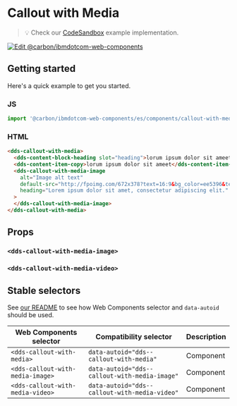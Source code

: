 
# Callout with Media

> 💡 Check our
> [CodeSandbox](https://githubbox.com/carbon-design-system/ibm-dotcom-library/tree/master/packages/web-components/examples/codesandbox/components/callout-with-media)
> example implementation.

[![Edit @carbon/ibmdotcom-web-components](https://codesandbox.io/static/img/play-codesandbox.svg)](https://githubbox.com/carbon-design-system/ibm-dotcom-library/tree/master/packages/web-components/examples/codesandbox/components/callout-with-media)

## Getting started

Here's a quick example to get you started.

### JS

```javascript
import '@carbon/ibmdotcom-web-components/es/components/callout-with-media/callout-with-media.js';
```

### HTML

```html
<dds-callout-with-media>
  <dds-content-block-heading slot="heading">lorum ipsum dolor sit ameet</dds-content-block-heading>
  <dds-content-item-copy>lorum ipsum dolor sit ameet</dds-content-item-copy>
  <dds-callout-with-media-image
    alt="Image alt text"
    default-src="http://fpoimg.com/672x378?text=16:9&bg_color=ee5396&text_color=161616"
    heading="Lorem ipsum dolor sit amet, consectetur adipiscing elit."
  >
  </dds-callout-with-media-image>
</dds-callout-with-media>
```

## Props

<Props of="dds-content-block-simple" />

### `<dds-callout-with-media-image>`

<Props of="dds-callout-with-media-image" />

### `<dds-callout-with-media-video>`

<Props of="dds-callout-with-media-video" />
<Description markdown={markdownContents} />

## Stable selectors

See [our README](https://github.com/carbon-design-system/carbon-for-ibm-dotcom/tree/master/packages/web-components#stable-selectors-for-analytics-and-integratione2e-testing-in-web-components) to see how Web Components selector and `data-autoid` should be used.

| Web Components selector          | Compatibility selector                        | Description |
| -------------------------------- | --------------------------------------------- | ----------- |
| `<dds-callout-with-media>`       | `data-autoid="dds--callout-with-media"`       | Component   |
| `<dds-callout-with-media-image>` | `data-autoid="dds--callout-with-media-image"` | Component   |
| `<dds-callout-with-media-video>` | `data-autoid="dds--callout-with-media-video"` | Component   |

<Description markdown={contributing} />
